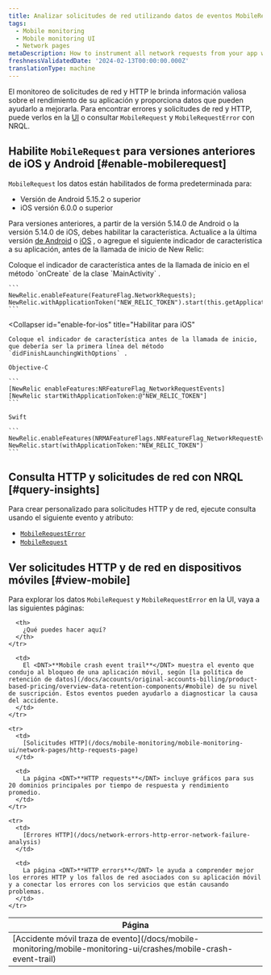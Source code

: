 ```yaml
---
title: Analizar solicitudes de red utilizando datos de eventos MobileRequest
tags:
  - Mobile monitoring
  - Mobile monitoring UI
  - Network pages
metaDescription: How to instrument all network requests from your app with Mobile monitoring for Android or iOS.
freshnessValidatedDate: '2024-02-13T00:00:00.000Z'
translationType: machine
---
```


El monitoreo de solicitudes de red y HTTP le brinda información valiosa sobre el rendimiento de su aplicación y proporciona datos que pueden ayudarlo a mejorarla. Para encontrar errores y solicitudes de red y HTTP, puede verlos en la [UI<InlinePopover type="mobile"/>](#view-mobile) o consultar `MobileRequest` y `MobileRequestError` con NRQL.

## Habilite `MobileRequest` para versiones anteriores de iOS y Android [#enable-mobilerequest]

`MobileRequest` los datos están habilitados de forma predeterminada para:

* Versión de Android 5.15.2 o superior
* iOS versión 6.0.0 o superior

Para versiones anteriores, a partir de la versión 5.14.0 de Android o la versión 5.14.0 de iOS, debes habilitar la característica. Actualice a la última versión [de Android](/docs/mobile-monitoring/new-relic-mobile-android/install-configure/upgrade-android-agent) o [iOS](/docs/mobile-monitoring/new-relic-mobile-ios/installation/upgrade-ios-agent) , o agregue el siguiente indicador de característica a su aplicación, antes de la llamada de inicio de New Relic:

<CollapserGroup>
  <Collapser
    id="enable-for-android"
    title="Habilitar para Android"
  >
    Coloque el indicador de característica antes de la llamada de inicio en el método `onCreate` de la clase `MainActivity` .

    ```
    NewRelic.enableFeature(FeatureFlag.NetworkRequests);
    NewRelic.withApplicationToken("NEW_RELIC_TOKEN").start(this.getApplication());
    ```
  </Collapser>

  <Collapser
    id="enable-for-ios"
    title="Habilitar para iOS"
  >
    Coloque el indicador de característica antes de la llamada de inicio, que debería ser la primera línea del método `didFinishLaunchingWithOptions` .

    Objective-C

    ```
    [NewRelic enableFeatures:NRFeatureFlag_NetworkRequestEvents]
    [NewRelic startWithApplicationToken:@"NEW_RELIC_TOKEN"]
    ```

    Swift

    ```
    NewRelic.enableFeatures(NRMAFeatureFlags.NRFeatureFlag_NetworkRequestEvents)
    NewRelic.start(withApplicationToken:"NEW_RELIC_TOKEN")
    ```
  </Collapser>
</CollapserGroup>

## Consulta HTTP y solicitudes de red con NRQL [#query-insights]

Para crear <InlinePopover type="dashboards"/>personalizado para solicitudes HTTP y de red, ejecute consulta usando el siguiente evento y atributo:

* [`MobileRequestError`](/docs/nrql/nrql-examples/nrql-query-examples-mobile-monitoring/#mobilerequesterror-examples)
* [`MobileRequest`](/docs/nrql/nrql-examples/nrql-query-examples-mobile-monitoring/#mobilerequest-examples)

## Ver solicitudes HTTP y de red en dispositivos móviles [#view-mobile]

Para explorar los datos `MobileRequest` y `MobileRequestError` en la UI, vaya a las siguientes páginas:

<table>
  <thead>
    <tr>
      <th style={{ width: "200px" }}>
        Página
      </th>

      <th>
        ¿Qué puedes hacer aquí?
      </th>
    </tr>
  </thead>

  <tbody>
    <tr>
      <td>
        [Accidente móvil traza de evento](/docs/mobile-monitoring/mobile-monitoring-ui/crashes/mobile-crash-event-trail)
      </td>

      <td>
        El <DNT>**Mobile crash event trail**</DNT> muestra el evento que condujo al bloqueo de una aplicación móvil, según [la política de retención de datos](/docs/accounts/original-accounts-billing/product-based-pricing/overview-data-retention-components/#mobile) de su nivel de suscripción. Estos eventos pueden ayudarlo a diagnosticar la causa del accidente.
      </td>
    </tr>

    <tr>
      <td>
        [Solicitudes HTTP](/docs/mobile-monitoring/mobile-monitoring-ui/network-pages/http-requests-page)
      </td>

      <td>
        La página <DNT>**HTTP requests**</DNT> incluye gráficos para sus 20 dominios principales por tiempo de respuesta y rendimiento promedio.
      </td>
    </tr>

    <tr>
      <td>
        [Errores HTTP](/docs/network-errors-http-error-network-failure-analysis)
      </td>

      <td>
        La página <DNT>**HTTP errors**</DNT> le ayuda a comprender mejor los errores HTTP y los fallos de red asociados con su aplicación móvil y a conectar los errores con los servicios que están causando problemas.
      </td>
    </tr>
  </tbody>
</table>